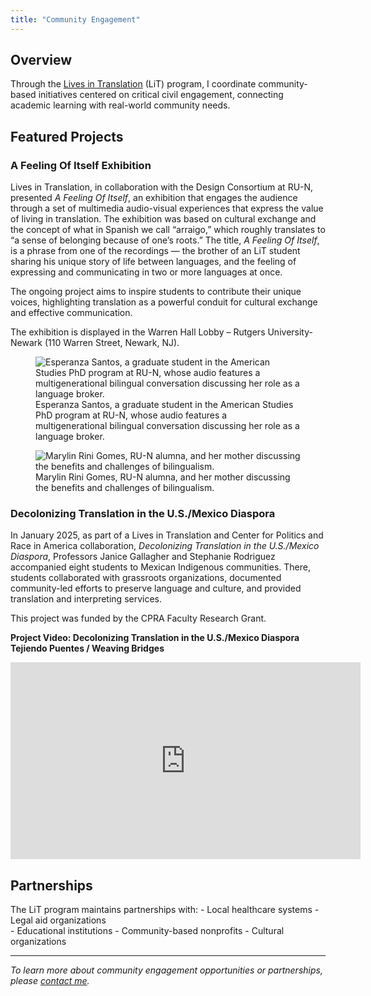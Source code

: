 ```yaml
---
title: "Community Engagement"
---
```


## Overview

Through the [Lives in Translation](https://sasn.rutgers.edu/lives-translation) (LiT) program, I coordinate community-based initiatives centered on critical civil engagement, connecting academic learning with real-world community needs.

## Featured Projects

### A Feeling Of Itself Exhibition

Lives in Translation, in collaboration with the Design Consortium at RU-N, presented *A Feeling Of Itself*, an exhibition that engages the audience through a set of multimedia audio-visual experiences that express the value of living in translation. The exhibition was based on cultural exchange and the concept of what in Spanish we call "arraigo," which roughly translates to "a sense of belonging because of one's roots." The title, *A Feeling Of Itself*, is a phrase from one of the recordings — the brother of an LiT student sharing his unique story of life between languages, and the feeling of expressing and communicating in two or more languages at once.

The ongoing project aims to inspire students to contribute their unique voices, highlighting translation as a powerful conduit for cultural exchange and effective communication.

The exhibition is displayed in the Warren Hall Lobby – Rutgers
University-Newark (110 Warren Street, Newark, NJ).  

::: {layout-ncol=2}
![Esperanza Santos, a graduate student in the American
Studies PhD program at RU-N, whose audio features a
multigenerational bilingual conversation discussing
her role as a language broker.](assets/exhibition-photo1.jpg)

![Marylin Rini Gomes, RU-N alumna, and
her mother discussing the benefits and challenges of bilingualism.](assets/exhibition-photo2.jpg)
:::

### Decolonizing Translation in the U.S./Mexico Diaspora

In January 2025, as part of a Lives in Translation and Center for Politics and Race in America collaboration, *Decolonizing Translation in the U.S./Mexico Diaspora*, Professors Janice Gallagher and Stephanie Rodriguez accompanied eight students to Mexican Indigenous communities. There, students collaborated with grassroots organizations, documented community-led efforts to preserve language and culture, and provided translation and interpreting services.

This project was funded by the CPRA Faculty Research Grant.

**Project Video: Decolonizing Translation in the U.S./Mexico Diaspora Tejiendo Puentes / Weaving Bridges**

<iframe width="560" height="315" src="https://www.youtube.com/embed/3M9mbtGamEs" title="Decolonizing Translation in the U.S./Mexico Diaspora Tejiendo Puentes / Weaving Bridges" frameborder="0" allow="accelerometer; autoplay; clipboard-write; encrypted-media; gyroscope; picture-in-picture; web-share" allowfullscreen></iframe>

## Partnerships

The LiT program maintains partnerships with:
- Local healthcare systems
- Legal aid organizations  
- Educational institutions
- Community-based nonprofits
- Cultural organizations

---

*To learn more about community engagement opportunities or partnerships, please [contact me](mailto:stephanie.rodrig@rutgers.edu).*